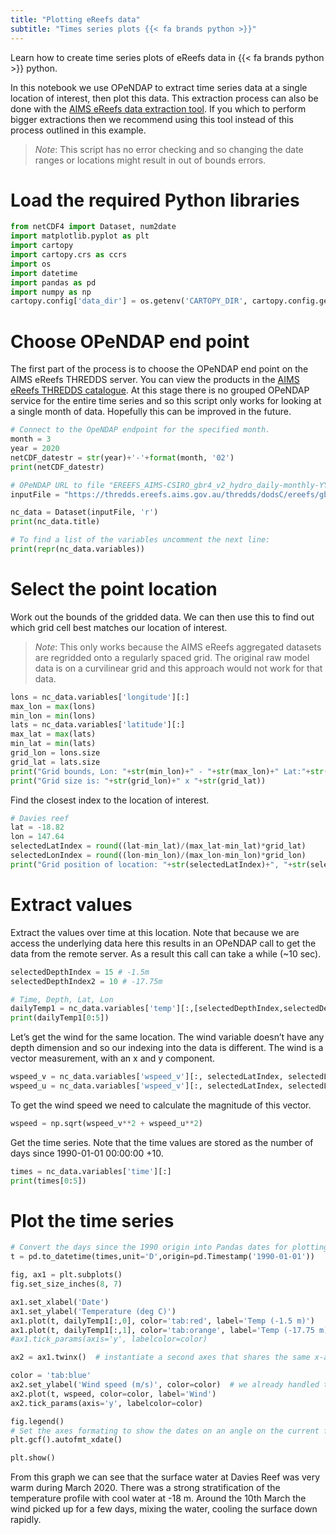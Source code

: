 ---
title: "Plotting eReefs data"
subtitle: "Times series plots {{< fa brands python >}}"
---

:::{.tutorial-description}
Learn how to create time series plots of eReefs data in {{< fa brands python >}} python.
:::

In this notebook we use OPeNDAP to extract time series data at a single location of interest, then plot this
data. This extraction process can also be done with the
[AIMS eReefs data extraction tool](https://extraction.ereefs.aims.gov.au/). If you which to perform bigger
extractions then we recommend using this tool instead of this process outlined in this example.

> *Note*: This script has no error checking and so changing the date ranges or locations might result in out
  of bounds errors.

# Load the required Python libraries

```{python}
from netCDF4 import Dataset, num2date
import matplotlib.pyplot as plt
import cartopy
import cartopy.crs as ccrs
import os
import datetime
import pandas as pd
import numpy as np
cartopy.config['data_dir'] = os.getenv('CARTOPY_DIR', cartopy.config.get('data_dir'))
```

# Choose OPeNDAP end point

The first part of the process is to choose the OPeNDAP end point on the AIMS eReefs THREDDS server. You can
view the products in the
[AIMS eReefs THREDDS catalogue](https://thredds.ereefs.aims.gov.au/thredds/catalog/ereefs/gbr4_v2/catalog.html).
At this stage there is no grouped OPeNDAP service for the entire time series and so this script only works
for looking at a single month of data. Hopefully this can be improved in the future.

```{python}
# Connect to the OpeNDAP endpoint for the specified month.
month = 3
year = 2020
netCDF_datestr = str(year)+'-'+format(month, '02')
print(netCDF_datestr)
```

```{python}
# OPeNDAP URL to file "EREEFS_AIMS-CSIRO_gbr4_v2_hydro_daily-monthly-YYYY-MM.nc". Hydrodynamic 4km model, daily data for the month specified
inputFile = "https://thredds.ereefs.aims.gov.au/thredds/dodsC/ereefs/gbr4_v2/daily-monthly/EREEFS_AIMS-CSIRO_gbr4_v2_hydro_daily-monthly-"+netCDF_datestr+".nc"

nc_data = Dataset(inputFile, 'r')
print(nc_data.title)

# To find a list of the variables uncomment the next line:
print(repr(nc_data.variables))
```

# Select the point location
Work out the bounds of the gridded data. We can then use this to find out which grid cell best matches our
location of interest.

> *Note*: This only works because the AIMS eReefs aggregated datasets are regridded onto a regularly spaced
  grid. The original raw model data is on a curvilinear grid and this approach would not work for that data.

```{python}
lons = nc_data.variables['longitude'][:]
max_lon = max(lons)
min_lon = min(lons)
lats = nc_data.variables['latitude'][:]
max_lat = max(lats)
min_lat = min(lats)
grid_lon = lons.size
grid_lat = lats.size
print("Grid bounds, Lon: "+str(min_lon)+" - "+str(max_lon)+" Lat:"+str(min_lat)+" - "+str(max_lat))
print("Grid size is: "+str(grid_lon)+" x "+str(grid_lat))
```

Find the closest index to the location of interest.

```{python}
# Davies reef
lat = -18.82
lon = 147.64
selectedLatIndex = round((lat-min_lat)/(max_lat-min_lat)*grid_lat)
selectedLonIndex = round((lon-min_lon)/(max_lon-min_lon)*grid_lon)
print("Grid position of location: "+str(selectedLatIndex)+", "+str(selectedLonIndex))
```

# Extract values

Extract the values over time at this location. Note that because we are access the underlying data here this
results in an OPeNDAP call to get the data from the remote server. As a result this call can take a while
(~10 sec).

```{python}
selectedDepthIndex = 15 # -1.5m
selectedDepthIndex2 = 10 # -17.75m

# Time, Depth, Lat, Lon
dailyTemp1 = nc_data.variables['temp'][:,[selectedDepthIndex,selectedDepthIndex2], selectedLatIndex, selectedLonIndex]
print(dailyTemp1[0:5])
```

Let's get the wind for the same location. The wind variable doesn't have any depth dimension and so our
indexing into the data is different. The wind is a vector measurement, with an x and y component.

```{python}
wspeed_v = nc_data.variables['wspeed_v'][:, selectedLatIndex, selectedLonIndex]
wspeed_u = nc_data.variables['wspeed_v'][:, selectedLatIndex, selectedLonIndex]
```

To get the wind speed we need to calculate the magnitude of this vector.

```{python}
wspeed = np.sqrt(wspeed_v**2 + wspeed_u**2)
```

Get the time series. Note that the time values are stored as the number of days since 1990-01-01 00:00:00 +10.

```{python}
times = nc_data.variables['time'][:]
print(times[0:5])
```

# Plot the time series

```{python}
# Convert the days since the 1990 origin into Pandas dates for plotting
t = pd.to_datetime(times,unit='D',origin=pd.Timestamp('1990-01-01'))

fig, ax1 = plt.subplots()
fig.set_size_inches(8, 7)

ax1.set_xlabel('Date')
ax1.set_ylabel('Temperature (deg C)')
ax1.plot(t, dailyTemp1[:,0], color='tab:red', label='Temp (-1.5 m)')
ax1.plot(t, dailyTemp1[:,1], color='tab:orange', label='Temp (-17.75 m)')
#ax1.tick_params(axis='y', labelcolor=color)

ax2 = ax1.twinx()  # instantiate a second axes that shares the same x-axis

color = 'tab:blue'
ax2.set_ylabel('Wind speed (m/s)', color=color)  # we already handled the x-label with ax1
ax2.plot(t, wspeed, color=color, label='Wind')
ax2.tick_params(axis='y', labelcolor=color)

fig.legend()
# Set the axes formating to show the dates on an angle on the current figure (gcf)
plt.gcf().autofmt_xdate()

plt.show()
```

From this graph we can see that the surface water at Davies Reef was very warm during March 2020. There was
a strong stratification of the temperature profile with cool water at -18 m. Around the 10th March the wind
picked up for a few days, mixing the water, cooling the surface down rapidly.
